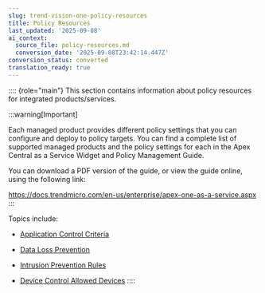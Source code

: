 ```yaml
---
slug: trend-vision-one-policy-resources
title: Policy Resources
last_updated: '2025-09-08'
ai_context:
  source_file: policy-resources.md
  conversion_date: '2025-09-08T23:42:14.447Z'
conversion_status: converted
translation_ready: true
---
```


:::: {role="main"}
This section contains information about policy resources for integrated products/services.

:::warning[Important]

Each managed product provides different policy settings that you can configure and deploy to policy targets. You can find a complete list of supported managed products and the policy settings for each in the Apex Central as a Service Widget and Policy Management Guide.

You can download a PDF version of the guide, or view the guide online, using the following link:

<https://docs.trendmicro.com/en-us/enterprise/apex-one-as-a-service.aspx>
:::

Topics include:

- [Application Control Criteria](application-control-criteria.mdx)

- [Data Loss Prevention](data-loss-prevention.mdx)

- [Intrusion Prevention Rules](intrusion-prevention-rules.mdx)

- [Device Control Allowed Devices](device-control-allowed-devices.mdx)
::::
